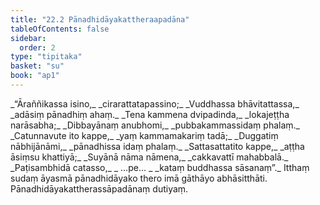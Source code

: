 ```yaml
---
title: "22.2 Pānadhidāyakattheraapadāna"
tableOfContents: false
sidebar:
  order: 2
type: "tipitaka"
basket: "su"
book: "ap1"
---
```



<DynamicBreadcrumb />

<Division number="6" book="ap1" bookNo="20" page="233">

<Paragraph number="2829" type="verses" book="ap1">
_“Āraññikassa isino,_  
_cirarattatapassino;_  
_Vuddhassa bhāvitattassa,_  
_adāsiṃ pānadhiṃ ahaṃ._  

</Paragraph>

</Division>
<Division number="7" book="ap1" bookNo="20" page="233">

<Paragraph number="2830" type="verses" book="ap1">
_Tena kammena dvipadinda,_  
_lokajeṭṭha narāsabha;_  
_Dibbayānaṃ anubhomi,_  
_pubbakammassidaṃ phalaṃ._  

</Paragraph>

</Division>
<Division number="8" book="ap1" bookNo="20" page="233">

<Paragraph number="2831" type="verses" book="ap1">
_Catunnavute ito kappe,_  
_yaṃ kammamakariṃ tadā;_  
_Duggatiṃ nābhijānāmi,_  
_pānadhissa idaṃ phalaṃ._  

</Paragraph>

</Division>
<Division number="9" book="ap1" bookNo="20" page="234">

<Paragraph number="2832" type="verses" book="ap1">
_Sattasattatito kappe,_  
_aṭṭha āsiṃsu khattiyā;_  
_Suyānā nāma nāmena,_  
_cakkavattī mahabbalā._  

</Paragraph>

</Division>
<Division number="10" book="ap1" bookNo="20" page="234">

<Paragraph number="2833" type="verses" book="ap1">
_Paṭisambhidā catasso,_  
_ …pe… _  
_kataṃ buddhassa sāsanaṃ”._  

</Paragraph>

<Paragraph number="2834" book="ap1">
Itthaṃ sudaṃ āyasmā pānadhidāyako thero imā gāthāyo abhāsitthāti.

</Paragraph>
</Division>

<Paragraph number="2835" type="center" book="ap1">
Pānadhidāyakattherassāpadānaṃ dutiyaṃ.
</Paragraph>